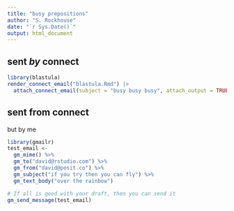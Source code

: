 ```yaml
---
title: "busy prepositions"
author: "S. Rockhouse"
date: "`r Sys.Date()`"
output: html_document
---
```


## sent *by* connect

```r
library(blastula)
render_connect_email("blastula.Rmd") |>
  attach_connect_email(subject = "busy busy busy", attach_output = TRUE)
```

## sent from connect

but by me

```r
library(gmailr)
test_email <-
  gm_mime() %>%
  gm_to("david@rstudio.com") %>%
  gm_from("david@posit.co") %>%
  gm_subject("if you try then you can fly") %>%
  gm_text_body("over the rainbow")

# If all is good with your draft, then you can send it
gm_send_message(test_email)
```
